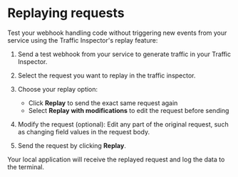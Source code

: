 # Replaying requests

Test your webhook handling code without triggering new events from your service using the Traffic Inspector's replay feature:

1. Send a test webhook from your service to generate traffic in your Traffic Inspector.

1. Select the request you want to replay in the traffic inspector.

1. Choose your replay option:

   - Click **Replay** to send the exact same request again
   - Select **Replay with modifications** to edit the request before sending

1. Modify the request (optional): Edit any part of the original request, such as changing field values in the request body.

1. Send the request by clicking **Replay**.

Your local application will receive the replayed request and log the data to the terminal.
